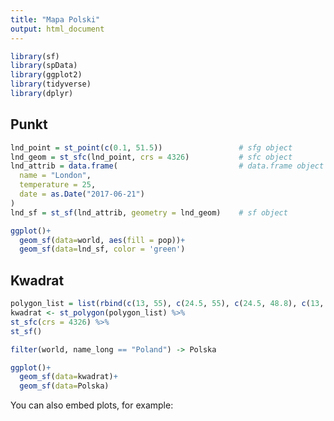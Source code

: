 ---
title: "Mapa Polski"
output: html_document
---

```{r biblioteki, include=FALSE}
library(sf)
library(spData)
library(ggplot2)
library(tidyverse)
library(dplyr)
```
 
## Punkt

```{r dane, include=FALSE}
lnd_point = st_point(c(0.1, 51.5))                 # sfg object
lnd_geom = st_sfc(lnd_point, crs = 4326)           # sfc object
lnd_attrib = data.frame(                           # data.frame object
  name = "London",
  temperature = 25,
  date = as.Date("2017-06-21")
)
lnd_sf = st_sf(lnd_attrib, geometry = lnd_geom)    # sf object

```

```{r punkt}
ggplot()+
  geom_sf(data=world, aes(fill = pop))+
  geom_sf(data=lnd_sf, color = 'green')
```

## Kwadrat

```{r dane2, include=FALSE}
polygon_list = list(rbind(c(13, 55), c(24.5, 55), c(24.5, 48.8), c(13, 48.8), c(13, 55)))
kwadrat <- st_polygon(polygon_list) %>%
st_sfc(crs = 4326) %>%
st_sf()

filter(world, name_long == "Poland") -> Polska
```


```{r kwadrat}
ggplot()+
  geom_sf(data=kwadrat)+
  geom_sf(data=Polska)
```



You can also embed plots, for example:

